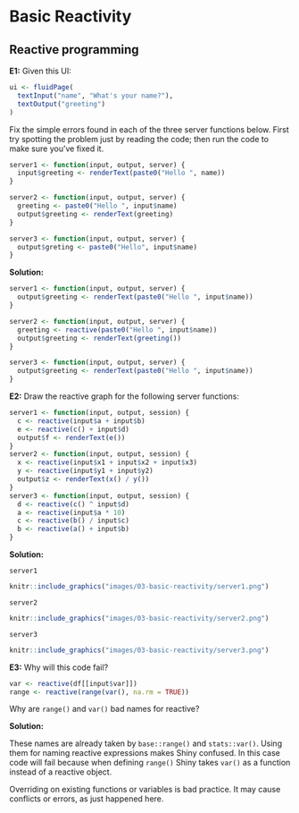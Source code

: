 # Basic Reactivity

## Reactive programming

**E1:** Given this UI:

```r
ui <- fluidPage(
  textInput("name", "What's your name?"),
  textOutput("greeting")
)
```

Fix the simple errors found in each of the three server functions below. First try spotting the problem just by reading the code; then run the code to make sure you’ve fixed it.

```r
server1 <- function(input, output, server) {
  input$greeting <- renderText(paste0("Hello ", name))
}

server2 <- function(input, output, server) {
  greeting <- paste0("Hello ", input$name)
  output$greeting <- renderText(greeting)
}

server3 <- function(input, output, server) {
  output$greting <- paste0("Hello", input$name)
}
```

**Solution:**

```r
server1 <- function(input, output, server) {
  output$greeting <- renderText(paste0("Hello ", input$name))
}

server2 <- function(input, output, server) {
  greeting <- reactive(paste0("Hello ", input$name))
  output$greeting <- renderText(greeting())
}

server3 <- function(input, output, server) {
  output$greeting <- renderText(paste0("Hello ", input$name))
}
```

**E2:** Draw the reactive graph for the following server functions:

```r
server1 <- function(input, output, session) {
  c <- reactive(input$a + input$b)
  e <- reactive(c() + input$d)
  output$f <- renderText(e())
}
server2 <- function(input, output, session) {
  x <- reactive(input$x1 + input$x2 + input$x3)
  y <- reactive(input$y1 + input$y2)
  output$z <- renderText(x() / y())
}
server3 <- function(input, output, session) {
  d <- reactive(c() ^ input$d)
  a <- reactive(input$a * 10)
  c <- reactive(b() / input$c) 
  b <- reactive(a() + input$b)
}
```

**Solution:**

`server1`

```r
knitr::include_graphics("images/03-basic-reactivity/server1.png")
```

`server2`

```r
knitr::include_graphics("images/03-basic-reactivity/server2.png")
```

`server3`

```r
knitr::include_graphics("images/03-basic-reactivity/server3.png")
```

**E3:** Why will this code fail?

```r
var <- reactive(df[[input$var]])
range <- reactive(range(var(), na.rm = TRUE))
```

Why are `range()` and `var()` bad names for reactive?

**Solution:** 

These names are already taken by `base::range()` and `stats::var()`. Using them for naming reactive expressions makes Shiny confused. In this case code will fail because when defining `range()` Shiny takes `var()` as a function instead of a reactive object.

Overriding on existing functions or variables is bad practice. It may cause conflicts or errors, as just happened here.